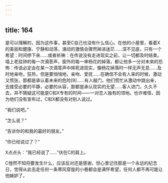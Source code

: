 ```yaml
---
---
---
```

title: 164
---



是可以理解的，因为这件事，甚至C自己也没有什么信心。在他的小屋里，看着X的美丽和健康、宁静和动荡，涌动的激情会骤然掉进迷茫……深不见底，只有一个希望：时间停下来……或者祈祷：在传说没有走进现实之前，让一切都及时结束。墙上老挂钟的每一次滴答声，窗外的每一串杨花的掉落，都让他多一分对未来的恐怖：传说必定会在某一次滴答声中摔死进现实，像杨花掉落时一样无声无息……及时地亲吻，狂热，但是要悄悄地，亲吻、爱抚……在确信不会有人来的时候，激动又慌张，那都是承认着未来的危险[9]……有人敲门，他们慌忙从激动中跳出来，去接受必要的平静，必要的从容，那都是承认现实的无望……客人进门，久久不去，并不猜疑这可能是C和X专有的时间——一对恋人独有的领地。也许难怪，因为他们没有宣布过，C和X都没有对别人说过。

“我们说吧。”

“怎么说？”

“告诉你的和我的最好的朋友。”

“你已经说过了？”

X点点头：“我已经说了……”伏在C的肩上。

C惶然不知将要发生什么，应该反对还是感谢，但心里记住那是一个永远的纪念日，觉得从此去走任何一条寒风穿旋的小巷都会是满怀希望，任何人都不再可能让他嫉妒了。